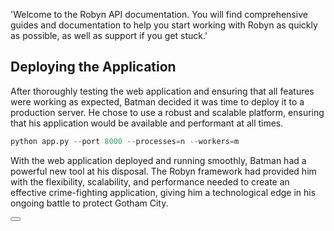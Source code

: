   'Welcome to the Robyn API documentation. You will find comprehensive guides and documentation to help you start working with Robyn as quickly as possible, as well as support if you get stuck.'


## Deploying the Application

After thoroughly testing the web application and ensuring that all features were working as expected, Batman decided it was time to deploy it to a production server. He chose to use a robust and scalable platform, ensuring that his application would be available and performant at all times.


```python {{ title: 'Deploying the Application' }}
python app.py --port 8000 --processes=n --workers=m
```

With the web application deployed and running smoothly, Batman had a powerful new tool at his disposal. The Robyn framework had provided him with the flexibility, scalability, and performance needed to create an effective crime-fighting application, giving him a technological edge in his ongoing battle to protect Gotham City.


<div className="not-prose">
  <Button
    href="/documentation/example_app/templates"
    variant="text"
    arrow="right"
    children="Templates"
  />
</div>




